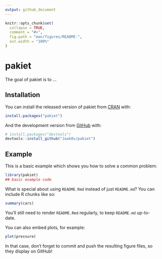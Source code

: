 ```yaml
---
output: github_document
---
```


<!-- README.md is generated from README.Rmd. Please edit that file -->

```r
knitr::opts_chunk$set(
  collapse = TRUE,
  comment = "#>",
  fig.path = "man/figures/README-",
  out.width = "100%"
)
```

# pakiet

<!-- badges: start -->
<!-- badges: end -->

The goal of pakiet is to ...

## Installation

You can install the released version of pakiet from [CRAN](https://CRAN.R-project.org) with:

``` r
install.packages("pakiet")
```

And the development version from [GitHub](https://github.com/) with:

``` r
# install.packages("devtools")
devtools::install_github("Jaak0v/pakiet")
```
## Example

This is a basic example which shows you how to solve a common problem:

```r
library(pakiet)
## basic example code
```

What is special about using `README.Rmd` instead of just `README.md`? You can include R chunks like so:

```r
summary(cars)
```

You'll still need to render `README.Rmd` regularly, to keep `README.md` up-to-date.

You can also embed plots, for example:

```r
plot(pressure)
```

In that case, don't forget to commit and push the resulting figure files, so they display on GitHub!
